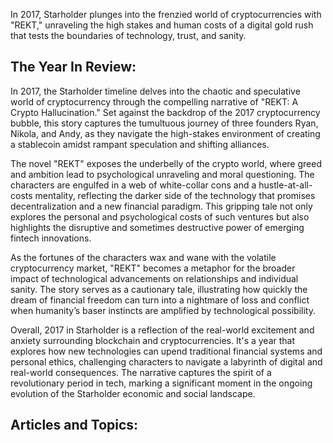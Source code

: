 In 2017, Starholder plunges into the frenzied world of cryptocurrencies with "REKT," unraveling the high stakes and human costs of a digital gold rush that tests the boundaries of technology, trust, and sanity.


## The Year In Review:
In 2017, the Starholder timeline delves into the chaotic and speculative world of cryptocurrency through the compelling narrative of "REKT: A Crypto Hallucination." Set against the backdrop of the 2017 cryptocurrency bubble, this story captures the tumultuous journey of three founders Ryan, Nikola, and Andy, as they navigate the high-stakes environment of creating a stablecoin amidst rampant speculation and shifting alliances.

The novel "REKT" exposes the underbelly of the crypto world, where greed and ambition lead to psychological unraveling and moral questioning. The characters are engulfed in a web of white-collar cons and a hustle-at-all-costs mentality, reflecting the darker side of the technology that promises decentralization and a new financial paradigm. This gripping tale not only explores the personal and psychological costs of such ventures but also highlights the disruptive and sometimes destructive power of emerging fintech innovations.

As the fortunes of the characters wax and wane with the volatile cryptocurrency market, "REKT" becomes a metaphor for the broader impact of technological advancements on relationships and individual sanity. The story serves as a cautionary tale, illustrating how quickly the dream of financial freedom can turn into a nightmare of loss and conflict when humanity’s baser instincts are amplified by technological possibility.

Overall, 2017 in Starholder is a reflection of the real-world excitement and anxiety surrounding blockchain and cryptocurrencies. It's a year that explores how new technologies can upend traditional financial systems and personal ethics, challenging characters to navigate a labyrinth of digital and real-world consequences. The narrative captures the spirit of a revolutionary period in tech, marking a significant moment in the ongoing evolution of the Starholder economic and social landscape.

## Articles and Topics:


